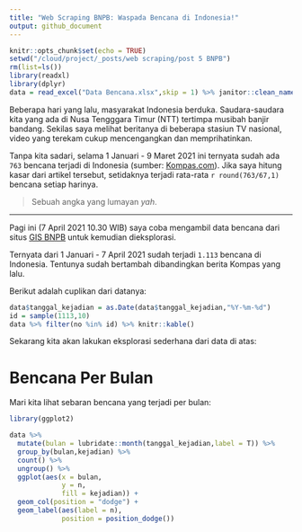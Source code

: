 ```yaml
---
title: "Web Scraping BNPB: Waspada Bencana di Indonesia!"
output: github_document
---
```


```r
knitr::opts_chunk$set(echo = TRUE)
setwd("/cloud/project/_posts/web scraping/post 5 BNPB")
rm(list=ls())
library(readxl)
library(dplyr)
data = read_excel("Data Bencana.xlsx",skip = 1) %>% janitor::clean_names()
```

Beberapa hari yang lalu, masyarakat Indonesia berduka. Saudara-saudara kita yang ada di Nusa Tengggara Timur (NTT) tertimpa musibah banjir bandang. Sekilas saya melihat beritanya di beberapa stasiun TV nasional, video yang terekam cukup mencengangkan dan memprihatinkan. 

Tanpa kita sadari, selama 1 Januari - 9 Maret 2021 ini ternyata sudah ada `763` bencana terjadi di Indonesia (sumber: [Kompas.com](https://www.kompas.com/tren/read/2021/03/10/203500465/data-terbaru-bnpb--763-bencana-terjadi-sepanjang-2021?page=all)). Jika saya hitung kasar dari artikel tersebut, setidaknya terjadi rata-rata `r round(763/67,1)` bencana setiap harinya.

> Sebuah angka yang lumayan _yah_.

---

Pagi ini (7 April 2021 10.30 WIB) saya coba mengambil data bencana dari situs [GIS BNPB](https://gis.bnpb.go.id/) untuk kemudian dieksplorasi.

Ternyata dari 1 Januari - 7 April 2021 sudah terjadi `1.113` bencana di Indonesia. Tentunya sudah bertambah dibandingkan berita Kompas yang lalu.

Berikut adalah cuplikan dari datanya:

```r
data$tanggal_kejadian = as.Date(data$tanggal_kejadian,"%Y-%m-%d")
id = sample(1113,10)
data %>% filter(no %in% id) %>% knitr::kable()
```

Sekarang kita akan lakukan eksplorasi sederhana dari data di atas:

# Bencana Per Bulan

Mari kita lihat sebaran bencana yang terjadi per bulan:

```r
library(ggplot2)

data %>%
  mutate(bulan = lubridate::month(tanggal_kejadian,label = T)) %>% 
  group_by(bulan,kejadian) %>% 
  count() %>% 
  ungroup() %>% 
  ggplot(aes(x = bulan,
             y = n,
             fill = kejadian)) +
  geom_col(position = "dodge") +
  geom_label(aes(label = n),
             position = position_dodge())
```

